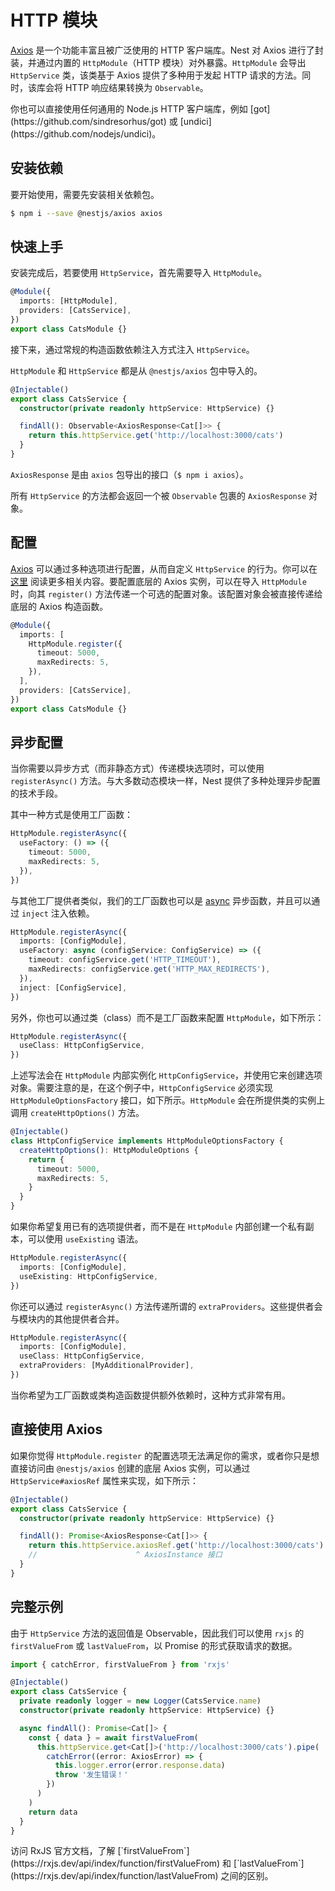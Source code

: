# HTTP 模块

[Axios](https://github.com/axios/axios) 是一个功能丰富且被广泛使用的 HTTP 客户端库。Nest 对 Axios 进行了封装，并通过内置的 `HttpModule`（HTTP 模块）对外暴露。`HttpModule` 会导出 `HttpService` 类，该类基于 Axios 提供了多种用于发起 HTTP 请求的方法。同时，该库会将 HTTP 响应结果转换为 `Observable`。

<CalloutInfo>
  你也可以直接使用任何通用的 Node.js HTTP 客户端库，例如 [got](https://github.com/sindresorhus/got)
  或 [undici](https://github.com/nodejs/undici)。
</CalloutInfo>

## 安装依赖

要开始使用，需要先安装相关依赖包。

```bash
$ npm i --save @nestjs/axios axios
```

## 快速上手

安装完成后，若要使用 `HttpService`，首先需要导入 `HttpModule`。

```ts
@Module({
  imports: [HttpModule],
  providers: [CatsService],
})
export class CatsModule {}
```

接下来，通过常规的构造函数依赖注入方式注入 `HttpService`。

<CalloutInfo>

`HttpModule` 和 `HttpService` 都是从 `@nestjs/axios` 包中导入的。

</CalloutInfo>

```ts
@Injectable()
export class CatsService {
  constructor(private readonly httpService: HttpService) {}

  findAll(): Observable<AxiosResponse<Cat[]>> {
    return this.httpService.get('http://localhost:3000/cats')
  }
}
```

<CalloutInfo>

`AxiosResponse` 是由 `axios` 包导出的接口（`$ npm i axios`）。

</CalloutInfo>

所有 `HttpService` 的方法都会返回一个被 `Observable` 包裹的 `AxiosResponse` 对象。

## 配置

[Axios](https://github.com/axios/axios) 可以通过多种选项进行配置，从而自定义 `HttpService` 的行为。你可以在 [这里](https://github.com/axios/axios#request-config) 阅读更多相关内容。要配置底层的 Axios 实例，可以在导入 `HttpModule` 时，向其 `register()` 方法传递一个可选的配置对象。该配置对象会被直接传递给底层的 Axios 构造函数。

```ts
@Module({
  imports: [
    HttpModule.register({
      timeout: 5000,
      maxRedirects: 5,
    }),
  ],
  providers: [CatsService],
})
export class CatsModule {}
```

## 异步配置

当你需要以异步方式（而非静态方式）传递模块选项时，可以使用 `registerAsync()` 方法。与大多数动态模块一样，Nest 提供了多种处理异步配置的技术手段。

其中一种方式是使用工厂函数：

```ts
HttpModule.registerAsync({
  useFactory: () => ({
    timeout: 5000,
    maxRedirects: 5,
  }),
})
```

与其他工厂提供者类似，我们的工厂函数也可以是 [async](https://docs.nestjs.com/fundamentals/custom-providers#factory-providers-usefactory) 异步函数，并且可以通过 `inject` 注入依赖。

```ts
HttpModule.registerAsync({
  imports: [ConfigModule],
  useFactory: async (configService: ConfigService) => ({
    timeout: configService.get('HTTP_TIMEOUT'),
    maxRedirects: configService.get('HTTP_MAX_REDIRECTS'),
  }),
  inject: [ConfigService],
})
```

另外，你也可以通过类（class）而不是工厂函数来配置 `HttpModule`，如下所示：

```ts
HttpModule.registerAsync({
  useClass: HttpConfigService,
})
```

上述写法会在 `HttpModule` 内部实例化 `HttpConfigService`，并使用它来创建选项对象。需要注意的是，在这个例子中，`HttpConfigService` 必须实现 `HttpModuleOptionsFactory` 接口，如下所示。`HttpModule` 会在所提供类的实例上调用 `createHttpOptions()` 方法。

```ts
@Injectable()
class HttpConfigService implements HttpModuleOptionsFactory {
  createHttpOptions(): HttpModuleOptions {
    return {
      timeout: 5000,
      maxRedirects: 5,
    }
  }
}
```

如果你希望复用已有的选项提供者，而不是在 `HttpModule` 内部创建一个私有副本，可以使用 `useExisting` 语法。

```ts
HttpModule.registerAsync({
  imports: [ConfigModule],
  useExisting: HttpConfigService,
})
```

你还可以通过 `registerAsync()` 方法传递所谓的 `extraProviders`。这些提供者会与模块内的其他提供者合并。

```ts
HttpModule.registerAsync({
  imports: [ConfigModule],
  useClass: HttpConfigService,
  extraProviders: [MyAdditionalProvider],
})
```

当你希望为工厂函数或类构造函数提供额外依赖时，这种方式非常有用。

## 直接使用 Axios

如果你觉得 `HttpModule.register` 的配置选项无法满足你的需求，或者你只是想直接访问由 `@nestjs/axios` 创建的底层 Axios 实例，可以通过 `HttpService#axiosRef` 属性来实现，如下所示：

```ts
@Injectable()
export class CatsService {
  constructor(private readonly httpService: HttpService) {}

  findAll(): Promise<AxiosResponse<Cat[]>> {
    return this.httpService.axiosRef.get('http://localhost:3000/cats')
    //                      ^ AxiosInstance 接口
  }
}
```

## 完整示例

由于 `HttpService` 方法的返回值是 Observable，因此我们可以使用 `rxjs` 的 `firstValueFrom` 或 `lastValueFrom`，以 Promise 的形式获取请求的数据。

```ts
import { catchError, firstValueFrom } from 'rxjs'

@Injectable()
export class CatsService {
  private readonly logger = new Logger(CatsService.name)
  constructor(private readonly httpService: HttpService) {}

  async findAll(): Promise<Cat[]> {
    const { data } = await firstValueFrom(
      this.httpService.get<Cat[]>('http://localhost:3000/cats').pipe(
        catchError((error: AxiosError) => {
          this.logger.error(error.response.data)
          throw '发生错误！'
        })
      )
    )
    return data
  }
}
```

<CalloutInfo>
  访问 RxJS 官方文档，了解 [`firstValueFrom`](https://rxjs.dev/api/index/function/firstValueFrom) 和
  [`lastValueFrom`](https://rxjs.dev/api/index/function/lastValueFrom) 之间的区别。
</CalloutInfo>

